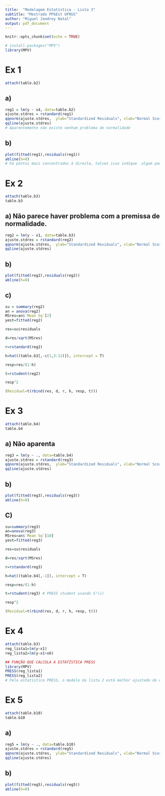 ---
title:  "Modelagem Estatística - Lista 3"
subtitle: "Mestrado PPGEst UFRGS"
author: "Miguel Jandrey Natal"
output: pdf_document
---

```{r setup, include=FALSE}
knitr::opts_chunk$set(echo = TRUE)
```


```{r}
# install.packages("MPV")
library(MPV)
```

# Ex 1
```{r}
attach(table.b2)
```
## a)
```{r}
reg1 = lm(y ~ x4, data=table.b2) 
ajuste.stdres = rstandard(reg1)
qqnorm(ajuste.stdres,  ylab="Standardized Residuals", xlab="Normal Scores") 
qqline(ajuste.stdres)
# Aparentemente não existe nenhum problema de normalidade

```
## b)
```{r}
plot(fitted(reg1),residuals(reg1))
abline(h=0)
# há pontos mais concentrados à direita, talvez isso indique  algum padrão.
```

# Ex 2
```{r}
attach(table.b3)
table.b3
```
## a) Não parece haver problema com a premissa de normalidade.
```{r}
reg2 = lm(y ~ x1, data=table.b3) 
ajuste.stdres = rstandard(reg2)
qqnorm(ajuste.stdres,  ylab="Standardized Residuals", xlab="Normal Scores") 
qqline(ajuste.stdres)
```
## b) 
```{r}
plot(fitted(reg2),residuals(reg2))
abline(h=0)
```
## c)
```{r}
su = summary(reg2)
an = anova(reg2)
MSres=an$`Mean Sq`[2]
yest=fitted(reg2)

res=su$residuals   

d=res/sqrt(MSres) 

r=rstandard(reg2) 

h=hat((table.b3[,-c(1,3:12)]), intercept = T)

resp=res/(1-h)  

t=rstudent(reg2) 

resp^2

(Residual=t(rbind(res, d, r, h, resp, t)))
```

# Ex 3

```{r}
attach(table.b4)
table.b4
```
## a) Não aparenta
```{r}
reg3 = lm(y ~ ., data=table.b4) 
ajuste.stdres = rstandard(reg3)
qqnorm(ajuste.stdres,  ylab="Standardized Residuals", xlab="Normal Scores") 
qqline(ajuste.stdres)
```
## b)
```{r}
plot(fitted(reg3),residuals(reg3))
abline(h=0)
```
## C)
```{r}
su=summary(reg3)
an=anova(reg3)
MSres=an$`Mean Sq`[10]
yest=fitted(reg3)

res=su$residuals  

d=res/sqrt(MSres) 

r=rstandard(reg3) 

h=hat((table.b4[,-1]), intercept = T)

resp=res/(1-h) 

t=rstudent(reg3) # PRESS student usando S²(i)

resp^2

(Residual=t(rbind(res, d, r, h, resp, t)))
```

# Ex 4

```{r}
attach(table.b3)
reg_lista1=lm(y~x1)
reg_lista2=lm(y~x1+x6)

## FUNÇÃO QUE CALCULA A ESTATÍSTICA PRESS
library(MPV) 
PRESS(reg_lista1)
PRESS(reg_lista2)
# Pela estatística PRESS, o modelo da lista 2 está melhor ajustado do que o modelo da lista 1.

```
# Ex 5

```{r}
attach(table.b10)
table.b10
```

## a)
```{r}
reg5 = lm(y ~ ., data=table.b10) 
ajuste.stdres = rstandard(reg5)
qqnorm(ajuste.stdres,  ylab="Standardized Residuals", xlab="Normal Scores") 
qqline(ajuste.stdres)

```

## b)
```{r}
plot(fitted(reg5),residuals(reg5))
abline(h=0)
```

